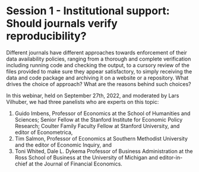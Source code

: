 # Session 1 - Institutional support: Should journals verify reproducibility?

Different journals have different approaches towards enforcement of their data availability policies, ranging from a thorough and complete verification including running code and checking the output, to a cursory review of the files provided to make sure they appear satisfactory, to simply receiving the data and code package and archiving it on a website or a repository. What drives the choice of approach?  What are the reasons behind such choices?

In this webinar, held on September 27th, 2022, and moderated by Lars Vilhuber, we had three panelists who are experts on this topic: 

1. Guido Imbens, Professor of Economics at the School of Humanities and Sciences; Senior Fellow at the Stanford Institute for Economic Policy Research; Coulter Family Faculty Fellow at Stanford University, and editor of Econometrica,
2. Tim Salmon, Professor of Economics at Southern Methodist University and the editor of Economic Inquiry, and 
3. Toni Whited, Dale L. Dykema Professor of Business Administration at the Ross School of Business at the University of Michigan and editor-in-chief at the Journal of Financial Economics.

